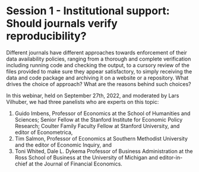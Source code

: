 # Session 1 - Institutional support: Should journals verify reproducibility?

Different journals have different approaches towards enforcement of their data availability policies, ranging from a thorough and complete verification including running code and checking the output, to a cursory review of the files provided to make sure they appear satisfactory, to simply receiving the data and code package and archiving it on a website or a repository. What drives the choice of approach?  What are the reasons behind such choices?

In this webinar, held on September 27th, 2022, and moderated by Lars Vilhuber, we had three panelists who are experts on this topic: 

1. Guido Imbens, Professor of Economics at the School of Humanities and Sciences; Senior Fellow at the Stanford Institute for Economic Policy Research; Coulter Family Faculty Fellow at Stanford University, and editor of Econometrica,
2. Tim Salmon, Professor of Economics at Southern Methodist University and the editor of Economic Inquiry, and 
3. Toni Whited, Dale L. Dykema Professor of Business Administration at the Ross School of Business at the University of Michigan and editor-in-chief at the Journal of Financial Economics.

